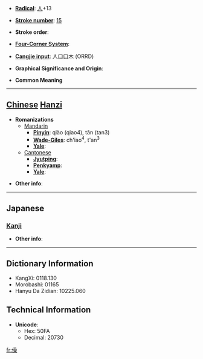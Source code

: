 * '''[[Wiktionary:Chinese radical index| Radical]]''': [[Wiktionary:Chinese radical index 人|人]]+13

* '''[[Wiktionary:Chinese total strokes index|Stroke number]]''': [[Wiktionary:Chinese total strokes index 15|15]]

* '''Stroke order''': 

* '''[[Wiktionary:Chinese four corner index|Four-Corner System]]''': 

* '''[[Wiktionary:Chinese Cangjie index|Cangjie input]]''': 人口口木 (ORRD)

* '''Graphical Significance and Origin''': 

* '''Common Meaning'''

----

== [[Chinese]] [[Hanzi]] ==

* '''Romanizations'''
** [[Mandarin]]
*** '''[[Pinyin]]''': qiào (qiao4), tǎn (tan3)
*** '''[[Wade-Giles]]''': ch'iao<sup>4</sup>, t'an<sup>3</sup>
*** '''[[Yale]]''': 
**[[Cantonese]]
***'''[[Jyutping]]''':
***'''[[Penkyamp]]''': 
***'''[[Yale]]''': 

* '''Other info''': 

----

==Japanese==
===[[Kanji]]===
{{kanji|on readings=[[しょう]] (shō)|kun readings=[[ながいさま]] (nagaisama)}}

* '''Other info''':  

----

== Dictionary Information ==

* KangXi: 0118.130
* Morobashi: 01165
* Hanyu Da Zidian: 10225.060

== Technical Information ==

* '''Unicode''':
** Hex: 50FA
** Decimal: 20730

[[fr:僺]]